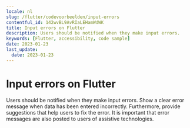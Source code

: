 ```yaml
---
locale: nl
slug: /flutter/codevoorbeelden/input-errors
contentful_id: 142wvBL9AvRIaLEHamWdWK
title: Input errors on Flutter
description: Users should be notified when they make input errors.
keywords: [Flutter, accessibility, code sample]
date: 2023-01-23
last_update:
  date: 2023-01-23
---
```


# Input errors on Flutter

Users should be notified when they make input errors. Show a clear error message when data has been entered incorrectly. Furthermore, provide suggestions that help users to fix the error. It is important that error messages are also posted to users of assistive technologies.

<CodeSample id="input-errors" framework="flutter" locale="nl"/>
